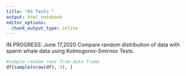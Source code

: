 ```yaml
---
title: "KS Tests "
output: html_notebook
editor_options: 
  chunk_output_type: inline
---
```

IN PROGRESS: June 17,2020
Compare random distribution of data with sperm whale data using Kolmogorov-Smirnov Tests.

```r
#sample random rows from data frame
df[sample(nrow(df), 3), ]
```

